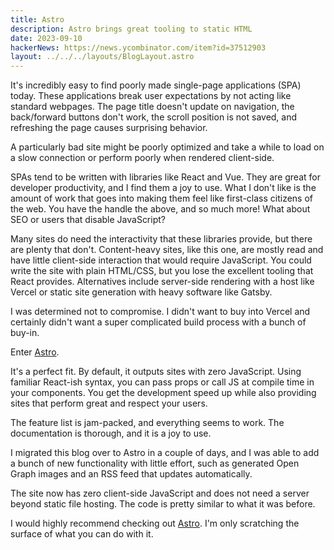 ```yaml
---
title: Astro
description: Astro brings great tooling to static HTML
date: 2023-09-10
hackerNews: https://news.ycombinator.com/item?id=37512903
layout: ../../../layouts/BlogLayout.astro
---
```


It's incredibly easy to find poorly made single-page applications (SPA) today. These applications break user expectations by not acting like standard webpages. The page title doesn't update on navigation, the back/forward buttons don't work, the scroll position is not saved, and refreshing the page causes surprising behavior.

A particularly bad site might be poorly optimized and take a while to load on a slow connection or perform poorly when rendered client-side.

SPAs tend to be written with libraries like React and Vue. They are great for developer productivity, and I find them a joy to use. What I don't like is the amount of work that goes into making them feel like first-class citizens of the web. You have the handle the above, and so much more! What about SEO or users that disable JavaScript?

Many sites do need the interactivity that these libraries provide, but there are plenty that don't. Content-heavy sites, like this one, are mostly read and have little client-side interaction that would require JavaScript. You could write the site with plain HTML/CSS, but you lose the excellent tooling that React provides. Alternatives include server-side rendering with a host like Vercel or static site generation with heavy software like Gatsby.

I was determined not to compromise. I didn't want to buy into Vercel and certainly didn't want a super complicated build process with a bunch of buy-in.

Enter [Astro](https://astro.build/).

It's a perfect fit. By default, it outputs sites with zero JavaScript. Using familiar React-ish syntax, you can pass props or call JS at compile time in your components. You get the development speed up while also providing sites that perform great and respect your users.

The feature list is jam-packed, and everything seems to work. The documentation is thorough, and it is a joy to use.

I migrated this blog over to Astro in a couple of days, and I was able to add a bunch of new functionality with little effort, such as generated Open Graph images and an RSS feed that updates automatically.

The site now has zero client-side JavaScript and does not need a server beyond static file hosting. The code is pretty similar to what it was before.

I would highly recommend checking out [Astro](https://astro.build/). I'm only scratching the surface of what you can do with it.

